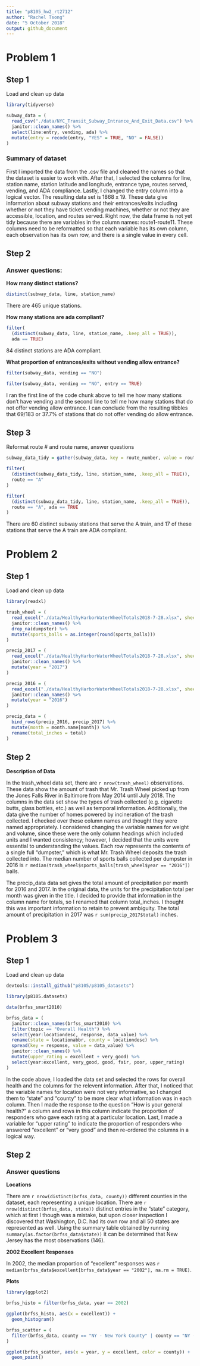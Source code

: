 ```yaml
---
title: "p8105_hw2_rt2712"
author: "Rachel Tsong"
date: "5 October 2018"
output: github_document
---
```


# Problem 1

## Step 1

Load and clean up data
```r
library(tidyverse)

subway_data = (
  read_csv("./data/NYC_Transit_Subway_Entrance_And_Exit_Data.csv") %>%
  janitor::clean_names() %>%
  select(line:entry, vending, ada) %>%
  mutate(entry = recode(entry, "YES" = TRUE, "NO" = FALSE))
)
```

### Summary of dataset

First I imported the data from the .csv file and cleaned the names so that the dataset is easier to work with. After that, I selected the columns for line, station name, station latitude and longitude, entrance type, routes served, vending, and ADA compliance. Lastly, I changed the entry column into a logical vector. The resulting data set is 1868 x 19. These data give information about subway stations and their entrances/exits including whether or not they have ticket vending machines, whether or not they are accessible, location, and routes served. Right now, the data frame is not yet tidy because there are variables in the column names: route1-route11. These columns need to be reformatted so that each variable has its own column, each observation has its own row, and there is a single value in every cell.

## Step 2 

### Answer questions:

**How many distinct stations?**
```r
distinct(subway_data, line, station_name)
```

There are 465 unique stations. 

**How many stations are ada compliant?**
```r
filter(
  (distinct(subway_data, line, station_name, .keep_all = TRUE)),
  ada == TRUE)
```

84 distinct stations are ADA compliant.

**What proportion of entrances/exits without vending allow entrance?**
```r
filter(subway_data, vending == "NO")

filter(subway_data, vending == "NO", entry == TRUE)
```

I ran the first line of the code chunk above to tell me how many stations don't have vending and the second line to tell me how many stations that do not offer vending allow entrance. I can conclude from the resulting tibbles that 69/183 or 37.7% of stations that do not offer vending do allow entrance.

## Step 3

Reformat route # and route name, answer questions
```r
subway_data_tidy = gather(subway_data, key = route_number, value = route, route1:route11)

filter(
  (distinct(subway_data_tidy, line, station_name, .keep_all = TRUE)),
  route == "A"
)

filter(
  (distinct(subway_data_tidy, line, station_name, .keep_all = TRUE)),
  route == "A", ada == TRUE
)
```

There are 60 distinct subway stations that serve the A train, and 17 of these stations that serve the A train are ADA compliant.

# Problem 2

## Step 1

Load and clean up data
```r
library(readxl)

trash_wheel = (
  read_excel("./data/HealthyHarborWaterWheelTotals2018-7-28.xlsx", sheet = 1, range = "A2:N336") %>%
  janitor::clean_names() %>%
  drop_na(dumpster) %>% 
  mutate(sports_balls = as.integer(round(sports_balls)))
)
```

```r
precip_2017 = (
  read_excel("./data/HealthyHarborWaterWheelTotals2018-7-28.xlsx", sheet = 4, range = "A2:B14") %>% 
  janitor::clean_names() %>%
  mutate(year = "2017")
)

precip_2016 = (
  read_excel("./data/HealthyHarborWaterWheelTotals2018-7-28.xlsx", sheet = 5, range = "A2:B14") %>% 
  janitor::clean_names() %>%
  mutate(year = "2016")
)

precip_data = (
  bind_rows(precip_2016, precip_2017) %>%
  mutate(month = month.name[month]) %>%
  rename(total_inches = total)
)

```

## Step 2

**Description of Data**

In the trash_wheel data set, there are `r nrow(trash_wheel)` observations. These data show the amount of trash that Mr. Trash Wheel picked up from the Jones Falls River in Baltimore from May 2014 until July 2018. The columns in the data set show the types of trash  collected (e.g. cigarette butts, glass bottles, etc.) as well as temporal information. Additionally, the data give the number of homes powered by incineration of the trash collected. I checked over these column names and thought they were named appropriately. I considered changing the variable names for weight and volume, since these were the only column headings which included units and I wanted consistency; however, I decided that the units were essential to understanding the values. Each row represents the contents of a single full "dumpster," which is what Mr. Trash Wheel deposits the trash collected into. The median number of sports balls collected per dumpster in 2016 is `r median(trash_wheel$sports_balls[trash_wheel$year == "2016"])` balls.

The precip_data data set gives the total amount of precipitation per month for 2016 and 2017. In the original data, the units for the precipitation total per month was given in the title. I decided to provide that information in the column name for totals, so I renamed that column total_inches. I thought this was important information to retain to prevent ambiguity. The total amount of precipitation in 2017 was `r sum(precip_2017$total)` inches.


# Problem 3

## Step 1

Load and clean up data
```r
devtools::install_github("p8105/p8105_datasets")

library(p8105.datasets)

data(brfss_smart2010)

brfss_data = (
  janitor::clean_names(brfss_smart2010) %>%
  filter(topic == "Overall Health") %>%
  select(year:locationdesc, response, data_value) %>%
  rename(state = locationabbr, county = locationdesc) %>%
  spread(key = response, value = data_value) %>%
  janitor::clean_names() %>%
  mutate(upper_rating = excellent + very_good) %>%
  select(year:excellent, very_good, good, fair, poor, upper_rating)
)
```

In the code above, I loaded the data set and selected the rows for overall health and the columns for the relevent information. After that, I noticed that the variable names for location were not very informative, so I changed them to "state" and "county" to be more clear what information was in each column. Then I made the response to the question "How is your general health?" a column and rows in this column indicate the proportion of responders who gave each rating at a particular location. Last, I made a variable for "upper rating" to indicate the proportion of responders who answered "excellent" or "very good" and then re-ordered the columns in a logical way.

## Step 2

### Answer questions

**Locations**

There are `r nrow(distinct(brfss_data, county))` different counties in the dataset, each representing a unique location. There are `r nrow(distinct(brfss_data, state))` distinct entries in the "state" category, which at first I though was a mistake, but upon closer inspection I discovered that Washington, D.C. had its own row and all 50 states are represented as well. Using the summary table obtained by running ```summary(as.factor(brfss_data$state))``` it can be determined that New Jersey has the most observations (146).

**2002 Excellent Responses**

In 2002, the median proportion of "excellent" responses was `r median(brfss_data$excellent[brfss_data$year == "2002"], na.rm = TRUE)`. 

**Plots**

```r
library(ggplot2)

brfss_histo = filter(brfss_data, year == 2002)

ggplot(brfss_histo, aes(x = excellent)) + 
  geom_histogram()
```

```r
brfss_scatter = (
  filter(brfss_data, county == "NY - New York County" | county == "NY - Queens County")
)

ggplot(brfss_scatter, aes(x = year, y = excellent, color = county)) + 
  geom_point()
```









